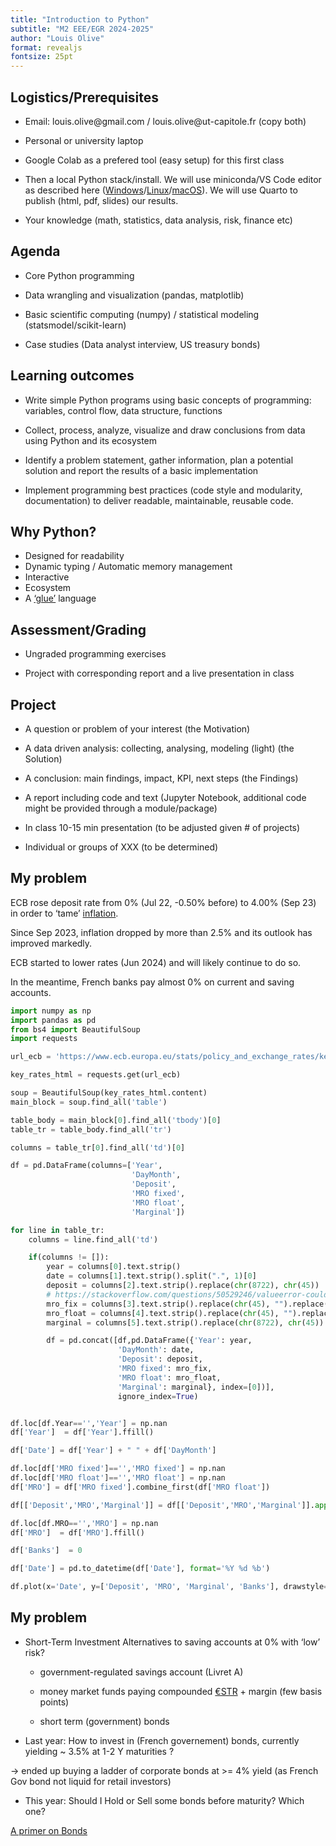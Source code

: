 ```yaml
---
title: "Introduction to Python"
subtitle: "M2 EEE/EGR 2024-2025"
author: "Louis Olive"
format: revealjs
fontsize: 25pt
---
```


## Logistics/Prerequisites

* Email: louis.olive@gmail.com / louis.olive@ut-capitole.fr (copy both)

* Personal or university laptop

* Google Colab as a prefered tool (easy setup) for this first class

* Then a local Python stack/install. We will use miniconda/VS Code editor as described here ([Windows](https://wesmckinney.com/book/preliminaries#installation_windows)/[Linux](https://wesmckinney.com/book/preliminaries#installation_linux)/[macOS](https://wesmckinney.com/book/preliminaries#installation_mac)). We will use Quarto to publish (html, pdf, slides) our results.

* Your knowledge (math, statistics, data analysis, risk, finance etc)


## Agenda

* Core Python programming

* Data wrangling and visualization (pandas, matplotlib)

* Basic scientific computing (numpy) / statistical modeling (statsmodel/scikit-learn)

* Case studies (Data analyst interview, US treasury bonds)


## Learning outcomes


* Write simple Python programs using basic concepts of programming: variables, control flow, data structure, functions

* Collect, process, analyze, visualize and draw conclusions from data using Python and its ecosystem

* Identify a problem statement, gather information, plan a potential solution and report the results of a basic implementation

* Implement programming best practices (code style and modularity, documentation) to deliver readable, maintainable, reusable code.

## Why Python?

* Designed for readability
* Dynamic typing / Automatic memory management
* Interactive
* Ecosystem
* A [‘glue’](https://wesmckinney.com/book/preliminaries#python_as_glue) language

## Assessment/Grading

* Ungraded programming exercises

* Project with corresponding report and a live presentation in class

## Project

* A question or problem of your interest (the Motivation)

* A data driven analysis: collecting, analysing, modeling (light) (the Solution)

* A conclusion: main findings, impact, KPI, next steps (the Findings)

* A report including code and text (Jupyter Notebook, additional code might be provided through a module/package)

* In class 10-15 min presentation (to be adjusted given # of projects)

* Individual or groups of XXX (to be determined)

## My problem {.scrollable}

ECB rose deposit rate from 0% (Jul 22, -0.50% before) to 4.00% (Sep 23) in order to 'tame' [inflation](https://www.ecb.europa.eu/stats/macroeconomic_and_sectoral/hicp/html/index.en.html).

Since Sep 2023, inflation dropped by more than 2.5% and its outlook has improved markedly. 

ECB started to lower rates (Jun 2024) and will likely continue to do so. 

In the meantime, French banks pay almost 0% on current and saving accounts.

```python
import numpy as np
import pandas as pd
from bs4 import BeautifulSoup
import requests

url_ecb = 'https://www.ecb.europa.eu/stats/policy_and_exchange_rates/key_ecb_interest_rates/html/index.en.html'

key_rates_html = requests.get(url_ecb)

soup = BeautifulSoup(key_rates_html.content)
main_block = soup.find_all('table')

table_body = main_block[0].find_all('tbody')[0]
table_tr = table_body.find_all('tr')

columns = table_tr[0].find_all('td')[0]

df = pd.DataFrame(columns=['Year',
                           'DayMonth', 
                           'Deposit',
                           'MRO fixed',
                           'MRO float',
                           'Marginal'])

for line in table_tr:
    columns = line.find_all('td')

    if(columns != []):
        year = columns[0].text.strip()
        date = columns[1].text.strip().split(".", 1)[0]
        deposit = columns[2].text.strip().replace(chr(8722), chr(45))
        # https://stackoverflow.com/questions/50529246/valueerror-could-not-convert-string-to-float-%E2%88%924-0
        mro_fix = columns[3].text.strip().replace(chr(45), "").replace(chr(8722), chr(45))
        mro_float = columns[4].text.strip().replace(chr(45), "").replace(chr(8722), chr(45))
        marginal = columns[5].text.strip().replace(chr(8722), chr(45))

        df = pd.concat([df,pd.DataFrame({'Year': year,
                        'DayMonth': date, 
                        'Deposit': deposit,
                        'MRO fixed': mro_fix,
                        'MRO float': mro_float,
                        'Marginal': marginal}, index=[0])],
                        ignore_index=True)


df.loc[df.Year=='','Year'] = np.nan
df['Year']  = df['Year'].ffill()

df['Date'] = df['Year'] + " " + df['DayMonth']

df.loc[df['MRO fixed']=='','MRO fixed'] = np.nan
df.loc[df['MRO float']=='','MRO float'] = np.nan
df['MRO'] = df['MRO fixed'].combine_first(df['MRO float'])

df[['Deposit','MRO','Marginal']] = df[['Deposit','MRO','Marginal']].apply(pd.to_numeric, errors='coerce')

df.loc[df.MRO=='','MRO'] = np.nan
df['MRO']  = df['MRO'].ffill()

df['Banks']  = 0

df['Date'] = pd.to_datetime(df['Date'], format='%Y %d %b')

df.plot(x='Date', y=['Deposit', 'MRO', 'Marginal', 'Banks'], drawstyle='steps-post')
```

## My problem {.scrollable}

* Short-Term Investment Alternatives to saving accounts at 0% with 'low' risk?

    * government-regulated savings account (Livret A)

    * money market funds paying compounded [€STR](https://en.wikipedia.org/wiki/€STR) + margin (few basis points)

    * short term (government) bonds

* Last year: How to invest in (French governement) bonds, currently yielding ~ 3.5% at 1-2 Y maturities ?

&rarr; ended up buying a ladder of corporate bonds at >= 4% yield (as French Gov bond not liquid for retail investors)

* This year: Should I Hold or Sell some bonds before maturity? Which one?

[A primer on Bonds](https://www.pimco.com/eu/en/resources/education/everything-you-need-to-know-about-bonds)
